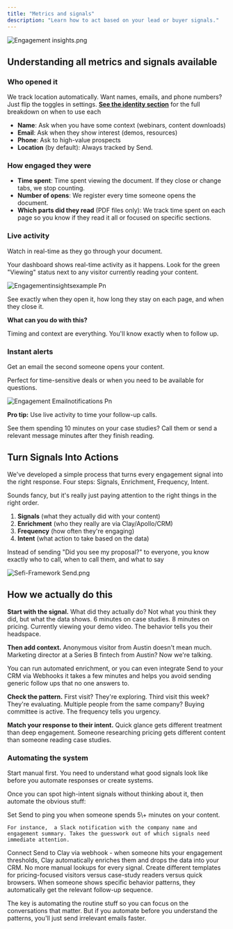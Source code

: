 ```yaml
---
title: "Metrics and signals"
description: "Learn how to act based on your lead or buyer signals."
---
```


![Engagement insights.png](/images/Engagementinsights.png)

## Understanding all metrics and signals available

### **Who opened it**

We track location automatically. Want names, emails, and phone numbers? Just flip the toggles in settings. [**See the identity section**](https://paage.mintlify.app/Send101/identify) for the full breakdown on when to use each

- **Name**: Ask when you have some context (webinars, content downloads)
- **Email**: Ask when they show interest (demos, resources)
- **Phone**: Ask  to high-value prospects
- **Location** (by default): Always tracked by Send.

### How engaged they were

- **Time spent**: Time spent viewing the document. If they close or change tabs, we stop counting.
- **Number of opens**: We register every time someone opens the document.
- **Which parts did they read** (PDF files only): We track time spent on each page so you know if they read it all or focused on specific sections.

### **Live activity**

Watch in real-time as they go through your document.

Your dashboard shows real-time activity as it happens. Look for the green "Viewing" status next to any visitor currently reading your content.

![Engagementinsightsexample Pn](/images/Engagementinsightsexample.png)

See exactly when they open it, how long they stay on each page, and when they close it.

**What can you do with this?**

Timing and context are everything. You'll know exactly when to follow up.

### Instant alerts

Get an email the second someone opens your content.

Perfect for time-sensitive deals or when you need to be available for questions.

![Engagement Emailnotifications Pn](/images/Engagement-Emailnotifications.png)

**Pro tip:** Use live activity to time your follow-up calls.

See them spending 10 minutes on your case studies? Call them or send a relevant message minutes after they finish reading.

## Turn Signals Into Actions

We've developed a simple process that turns every engagement signal into the right response. Four steps: Signals, Enrichment, Frequency, Intent.

Sounds fancy, but it's really just paying attention to the right things in the right order.

1. **Signals** (what they actually did with your content)
2. **Enrichment** (who they really are via Clay/Apollo/CRM)
3. **Frequency** (how often they're engaging)
4. **Intent** (what action to take based on the data)

Instead of sending "Did you see my proposal?" to everyone, you know exactly who to call, when to call them, and what to say

![Sefi-Framework Send.png](/images/Sefi-FrameworkSend.png)

## **How we actually do this**

**Start with the signal.** What did they actually do? Not what you think they did, but what the data shows. 6 minutes on case studies. 8 minutes on pricing. Currently viewing your demo video. The behavior tells you their headspace.

**Then add context.** Anonymous visitor from Austin doesn't mean much. Marketing director at a Series B fintech from Austin? Now we're talking.

You can run automated enrichment, or you can even integrate Send to your CRM via Webhooks it takes a few minutes and helps you avoid sending generic follow ups that no one answers to.

**Check the pattern.** First visit? They're exploring. Third visit this week? They're evaluating. Multiple people from the same company? Buying committee is active. The frequency tells you urgency.

**Match your response to their intent.** Quick glance gets different treatment than deep engagement. Someone researching pricing gets different content than someone reading case studies.

### Automating the system

Start manual first. You need to understand what good signals look like before you automate responses or create systems.

Once you can spot high-intent signals without thinking about it, then automate the obvious stuff:

<AccordionGroup>
  <Accordion title="High-engagement alerts" icon="signal-stream">
    Set Send to ping you when someone spends 5\+ minutes on your content.

    For instance,  a Slack notification with the company name and engagement summary. Takes the guesswork out of which signals need immediate attention.
  </Accordion>
  <Accordion title="Auto-enrichment for hot leads" icon="sparkles">
    Connect Send to Clay via webhook - when someone hits your engagement thresholds, Clay automatically enriches them and drops the data into your CRM. No more manual lookups for every signal.
  </Accordion>
  <Accordion title="Intent-based email sequences" icon="solar-system">
    Create different templates for pricing-focused visitors versus case-study readers versus quick browsers. When someone shows specific behavior patterns, they automatically get the relevant follow-up sequence.
  </Accordion>
</AccordionGroup>

The key is automating the routine stuff so you can focus on the conversations that matter. But if you automate before you understand the patterns, you'll just send irrelevant emails faster.